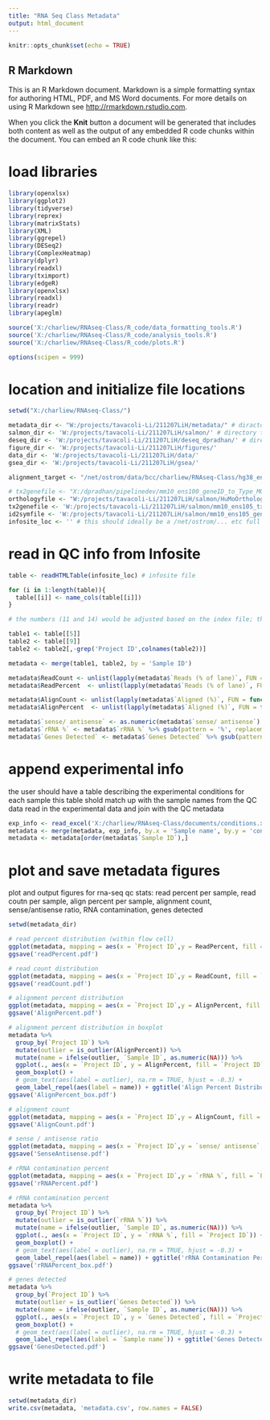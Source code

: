 ---
title: "RNA Seq Class Metadata"
output: html_document
---

```{r setup, include=FALSE}
knitr::opts_chunk$set(echo = TRUE)
```

## R Markdown

This is an R Markdown document. Markdown is a simple formatting syntax for authoring HTML, PDF, and MS Word documents. For more details on using R Markdown see <http://rmarkdown.rstudio.com>.

When you click the **Knit** button a document will be generated that includes both content as well as the output of any embedded R code chunks within the document. You can embed an R code chunk like this:

# load libraries
```{r}
library(openxlsx)
library(ggplot2)
library(tidyverse)
library(reprex)
library(matrixStats)
library(XML)
library(ggrepel)
library(DESeq2)
library(ComplexHeatmap)
library(dplyr)
library(readxl)
library(tximport)
library(edgeR)
library(openxlsx)
library(readxl)
library(readr)
library(apeglm)

source('X:/charliew/RNAseq-Class/R_code/data_formatting_tools.R')
source('X:/charliew/RNAseq-Class/R_code/analysis_tools.R')
source('X:/charliew/RNAseq-Class/R_code/plots.R')

options(scipen = 999)
```

# location and initialize file locations
```{r}
setwd("X:/charliew/RNAseq-Class/")

metadata_dir <- "W:/projects/tavacoli-Li/211207LiH/metadata/" # diractory to store infosite metadata and QC figures
salmon_dir <- 'W:/projects/tavacoli-Li/211207LiH/salmon/' # directory to store salmon script alignment files from salmon
deseq_dir <- 'W:/projects/tavacoli-Li/211207LiH/deseq_dpradhan/' # directory to store deseq2 results
figure_dir <- 'W:/projects/tavacoli-Li/211207LiH/figures/'
data_dir <- 'W:/projects/tavacoli-Li/211207LiH/data/'
gsea_dir <- 'W:/projects/tavacoli-Li/211207LiH/gsea/'

alignment_target <- "/net/ostrom/data/bcc/charliew/RNAseq-Class/hg38_ens105_1.6/hg38_ens105/" # salmon alignment target

# tx2genefile <- "X:/dpradhan/pipelinedev/mm10_ens100_geneID_to_Type_MGI.xlsx"
orthologyfile <- "W:/projects/tavacoli-Li/211207LiH/salmon/HuMoOrthology020822.xlsx"
tx2genefile <- 'W:/projects/tavacoli-Li/211207LiH/salmon/mm10_ens105_txID_to_geneID.xlsx'
id2symfile <- 'W:/projects/tavacoli-Li/211207LiH/salmon/mm10_ens105_geneID_to_Type_MGI.xlsx'
infosite_loc <- '' # this should ideally be a /net/ostrom/... etc full path to the infosite qc file
```

# read in QC info from Infosite
```{r}

table <- readHTMLTable(infosite_loc) # infosite file

for (i in 1:length(table)){
  table[[i]] <- name_cols(table[[i]])
}

# the numbers (11 and 14) would be adjusted based on the index file; they differ based on the number of projects run on the flow cell

table1 <- table[[5]]
table2 <- table[[9]]
table2 <- table2[,-grep('Project ID',colnames(table2))]

metadata <- merge(table1, table2, by = 'Sample ID')

metadata$ReadCount <- unlist(lapply(metadata$`Reads (% of lane)`, FUN = function(x){strsplit(x, split = ' ')[[1]][1] %>% gsub(pattern = ',', replacement = '') %>% as.numeric}))
metadata$ReadPercent  <- unlist(lapply(metadata$`Reads (% of lane)`, FUN = function(x){strsplit(x, split = ' ')[[1]][2] %>% gsub(pattern = '\\(|\\)', replacement = '') %>% as.numeric}))

metadata$AlignCount <- unlist(lapply(metadata$`Aligned (%)`, FUN = function(x){strsplit(x, split = ' ')[[1]][1] %>% gsub(pattern = ',', replacement = '') %>% as.numeric}))
metadata$AlignPercent  <- unlist(lapply(metadata$`Aligned (%)`, FUN = function(x){strsplit(x, split = ' ')[[1]][2] %>% gsub(pattern = '\\(|\\)', replacement = '') %>% as.numeric}))

metadata$`sense/ antisense` <- as.numeric(metadata$`sense/ antisense`)
metadata$`rRNA %` <- metadata$`rRNA %` %>% gsub(pattern = '%', replacement = '') %>% as.numeric
metadata$`Genes Detected` <- metadata$`Genes Detected` %>% gsub(pattern = '%', replacement = '') %>% as.numeric

```

# append experimental info

the user should have a table describing the experimental conditions for each sample
this table shold match up with the sample names from the QC data
read in the experimental data and join with the QC metadata

```{r}
exp_info <- read_excel('X:/charliew/RNAseq-Class/documents/conditions.xlsx') %>% as.data.frame()
metadata <- merge(metadata, exp_info, by.x = 'Sample name', by.y = 'concatenated names')
metadata <- metadata[order(metadata$`Sample ID`),]
```

# plot and save metadata figures

plot and output figures for rna-seq qc stats:
read percent per sample, read coutn per sample, align percent per sample, alignment count, sense/antisense ratio, RNA contamination, genes detected

```{r}
setwd(metadata_dir)

# read percent distribution (within flow cell)
ggplot(metadata, mapping = aes(x = `Project ID`,y = ReadPercent, fill = `Project ID`)) + geom_violin() + ggtitle('Read Percent Distribution')
ggsave('readPercent.pdf')

# read count distribution
ggplot(metadata, mapping = aes(x = `Project ID`,y = ReadCount, fill = `Project ID`)) + geom_violin() + ggtitle('Read Count Distribution')
ggsave('readCount.pdf')

# alignment percent distribution
ggplot(metadata, mapping = aes(x = `Project ID`,y = AlignPercent, fill = `Project ID`)) + geom_violin() + ggtitle('Align Percent Distribution')
ggsave('AlignPercent.pdf')

# alignment percent distribution in boxplot
metadata %>%
  group_by(`Project ID`) %>%
  mutate(outlier = is_outlier(AlignPercent)) %>% 
  mutate(name = ifelse(outlier, `Sample ID`, as.numeric(NA))) %>%
  ggplot(., aes(x = `Project ID`, y = AlignPercent, fill = `Project ID`)) +
  geom_boxplot() +
  # geom_text(aes(label = outlier), na.rm = TRUE, hjust = -0.3) +
  geom_label_repel(aes(label = name)) + ggtitle('Align Percent Distribution')
ggsave('AlignPercent_box.pdf')

# alignment count
ggplot(metadata, mapping = aes(x = `Project ID`,y = AlignCount, fill = `Project ID`)) + geom_violin() + ggtitle('Align Count Distribution')
ggsave('AlignCount.pdf')

# sense / antisense ratio
ggplot(metadata, mapping = aes(x = `Project ID`,y = `sense/ antisense`, fill = `Project ID`)) + geom_violin() + ggtitle('Sense/Antisense Distribution')
ggsave('SenseAntisense.pdf')

# rRNA contamination percent
ggplot(metadata, mapping = aes(x = `Project ID`,y = `rRNA %`, fill = `Project ID`)) + geom_violin() + ggtitle('rRNA Contamination Percent Distribution')
ggsave('rRNAPercent.pdf')

# rRNA contamination percent
metadata %>%
  group_by(`Project ID`) %>%
  mutate(outlier = is_outlier(`rRNA %`)) %>% 
  mutate(name = ifelse(outlier, `Sample ID`, as.numeric(NA))) %>%
  ggplot(., aes(x = `Project ID`, y = `rRNA %`, fill = `Project ID`)) +
  geom_boxplot() +
  # geom_text(aes(label = outlier), na.rm = TRUE, hjust = -0.3) +
  geom_label_repel(aes(label = name)) + ggtitle('rRNA Contamination Percent Distribution')
ggsave('rRNAPercent_box.pdf')

# genes detected
metadata %>%
  group_by(`Project ID`) %>%
  mutate(outlier = is_outlier(`Genes Detected`)) %>% 
  mutate(name = ifelse(outlier, `Sample ID`, as.numeric(NA))) %>%
  ggplot(., aes(x = `Project ID`, y = `Genes Detected`, fill = `Project ID`)) +
  geom_boxplot() +
  # geom_text(aes(label = outlier), na.rm = TRUE, hjust = -0.3) +
  geom_label_repel(aes(label = `Sample name`)) + ggtitle('Genes Detected Distribution')
ggsave('GenesDetected.pdf')


```

# write metadata to file
```{r}
setwd(metadata_dir)
write.csv(metadata, 'metadata.csv', row.names = FALSE)
```

